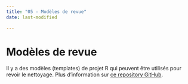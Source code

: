 ```yaml
---
title: "05 - Modèles de revue"
date: last-modified

---
```

# Modèles de revue

Il y a des modèles (templates) de projet R qui peuvent être utilisés pour revoir le nettoyage. Plus d'information sur [ce repository GitHub](https://github.com/impact-initiatives/impacttemplates).
